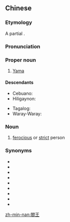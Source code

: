 {{also|阎王}}
==Chinese==
{{zh-forms|s=阎王}}

===Etymology===
A partial {{calque|zh|sa|यमराज|nocap=y}}.

===Pronunciation===
{{zh-pron
|m=Yánwáng
|c=jim4 wong4
|mn=kh,qz,tp,xm,zz:Giâm-ông
|w=3nyi hhuaan
|cat=pn,n
}}

===Proper noun===
{{zh-proper noun}}

# {{lb|zh|Buddhism|Chinese mythology}} [[Yama]] {{gloss|god of the underworld}}

====Descendants====
{{top2}}
* Cebuano: {{l|ceb|yawa}}
* Hiligaynon: {{l|hil|yawa}}
{{mid2}}
* Tagalog: {{l|tl|yawa}}
* Waray-Waray: {{l|war|yawa}}
{{bottom}}

===Noun===
{{zh-noun}}

# [[ferocious]] or [[strict]] person

===Synonyms===
* {{zh-l|閻羅}}
* {{zh-l|閻羅王}}
* {{zh-l|閻王爺}}
* {{zh-l|閻摩}}
* {{zh-l|閻魔}}
* {{zh-l|閻魔王}}
* {{zh-l|閻君}}
* {{zh-l|閻王老子}}
* {{zh-l|琰魔王}}

[[zh-min-nan:閻王]]